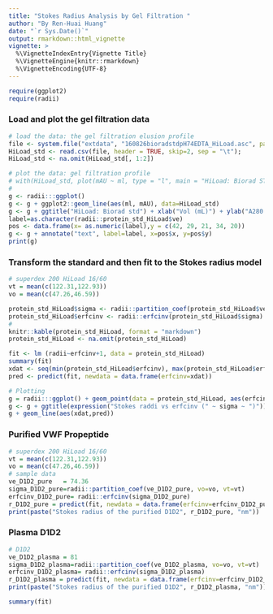 ```yaml
---
title: "Stokes Radius Analysis by Gel Filtration "
author: "By Ren-Huai Huang"
date: "`r Sys.Date()`"
output: rmarkdown::html_vignette
vignette: >
  %\VignetteIndexEntry{Vignette Title}
  %\VignetteEngine{knitr::rmarkdown}
  %\VignetteEncoding{UTF-8}
---
```

```r
require(ggplot2)
require(radii)
```
### Load and plot the gel filtration data
```r
# load the data: the gel filtration elusion profile
file <- system.file("extdata", "160826bioradstdpH74EDTA_HiLoad.asc", package="radii")
HiLoad_std <- read.csv(file, header = TRUE, skip=2, sep = "\t"); 
HiLoad_std <- na.omit(HiLoad_std[, 1:2])

# plot the data: gel filtration profile
# with(HiLoad_std, plot(mAU ~ ml, type = "l", main = "HiLoad: Biorad STD"))
#
g <- radii:::ggplot() 
g <- g + ggplot2::geom_line(aes(ml, mAU), data=HiLoad_std)
g <- g + ggtitle("HiLoad: Biorad std") + xlab("Vol (mL)") + ylab("A280 (mAU)")
label=as.character(radii::protein_std_HiLoad$ve)
pos <- data.frame(x= as.numeric(label),y = c(42, 29, 21, 34, 20))
g <- g + annotate("text", label=label, x=pos$x, y=pos$y)
print(g)
```

### Transform the standard and then fit to the Stokes radius model
```r
# superdex 200 HiLoad 16/60
vt = mean(c(122.31,122.93))
vo = mean(c(47.26,46.59))

protein_std_HiLoad$sigma <- radii::partition_coef(protein_std_HiLoad$ve, vo=vo, vt=vt)
protein_std_HiLoad$erfcinv <- radii::erfcinv(protein_std_HiLoad$sigma)
# 
knitr::kable(protein_std_HiLoad, format = "markdown")
protein_std_HiLoad <- na.omit(protein_std_HiLoad)

fit <- lm (radii~erfcinv+1, data = protein_std_HiLoad)
summary(fit)
xdat <- seq(min(protein_std_HiLoad$erfcinv), max(protein_std_HiLoad$erfcinv),by = 0.01 )
pred <- predict(fit, newdata = data.frame(erfcinv=xdat))

# Plotting 
g = radii:::ggplot() + geom_point(data = protein_std_HiLoad, aes(erfcinv, radii)) 
g <- g + ggtitle(expression("Stokes raddi vs erfcinv (" ~ sigma ~ ")"))
g + geom_line(aes(xdat,pred))
```

### Purified VWF Propeptide 
```r
# superdex 200 HiLoad 16/60
vt = mean(c(122.31,122.93))
vo = mean(c(47.26,46.59))
# sample data
ve_D1D2_pure   = 74.36
sigma_D1D2_pure=radii::partition_coef(ve_D1D2_pure, vo=vo, vt=vt)
erfcinv_D1D2_pure= radii::erfcinv(sigma_D1D2_pure)
r_D1D2_pure = predict(fit, newdata = data.frame(erfcinv=erfcinv_D1D2_pure))
print(paste("Stokes radius of the purified D1D2", r_D1D2_pure, "nm"))
```

### Plasma D1D2
```r
# D1D2
ve_D1D2_plasma = 81
sigma_D1D2_plasma=radii::partition_coef(ve_D1D2_plasma, vo=vo, vt=vt)
erfcinv_D1D2_plasma= radii::erfcinv(sigma_D1D2_plasma)
r_D1D2_plasma = predict(fit, newdata = data.frame(erfcinv=erfcinv_D1D2_plasma))
print(paste("Stokes radius of the purified D1D2", r_D1D2_plasma, "nm"))

```

```r
summary(fit)
```



